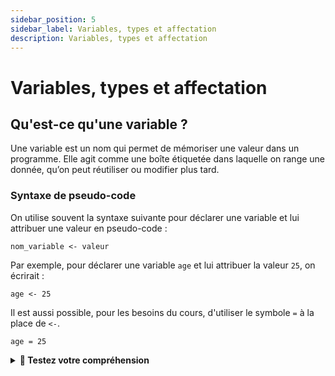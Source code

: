 ```yaml
---
sidebar_position: 5
sidebar_label: Variables, types et affectation
description: Variables, types et affectation
---
```


# Variables, types et affectation

## Qu'est-ce qu'une variable ?

Une variable est un nom qui permet de mémoriser une valeur dans un programme.
Elle agit comme une boîte étiquetée dans laquelle on range une donnée, qu’on
peut réutiliser ou modifier plus tard.

### Syntaxe de pseudo-code

On utilise souvent la syntaxe suivante pour déclarer une variable et lui
attribuer une valeur en pseudo-code :

```plaintext
nom_variable <- valeur
```

Par exemple, pour déclarer une variable `age` et lui attribuer la valeur `25`,
on écrirait :

```plaintext
age <- 25
```

Il est aussi possible, pour les besoins du cours, d'utiliser le symbole `=` à la place de `<-`.

```plaintext
age = 25
```

<details> 
<summary><strong>🤔 Testez votre compréhension</strong></summary>

 <MultipleChoiceTabs>
    <MultipleChoice>
    Quelles sont les variables dans le code suivant ?

    ```plaintext
    x <- 25
    WHILE x > 0 DO
        x <- x - 1
        PRINT x
        y <- x * 2
        PRINT (y - x)
    END WHILE
    ```

        <MultipleChoiceOption>

        `x`, `y`, `x * 2` et `x - 1`

        </MultipleChoiceOption>

        <MultipleChoiceOption isCorrect>

        `x` et `y`

        </MultipleChoiceOption>
        
        <MultipleChoiceOption>

        `x`, `y`, `WHILE`, `DO`, `END WHILE` et `PRINT`

        </MultipleChoiceOption>

    </MultipleChoice>
 </MultipleChoiceTabs>
 </details> 